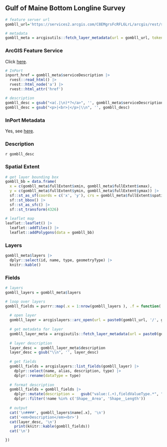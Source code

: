 ## Gulf of Maine Bottom Longline Survey

```r
# feature server url
gombll_url='https://services2.arcgis.com/C8EMgrsFcRFL6LrL/arcgis/rest/services/Gulf_of_Maine_Bottom_Longline_Survey/FeatureServer'

# metadata
gombll_meta = arcgisutils::fetch_layer_metadata(url = gombll_url, token = token)
```

### ArcGIS Feature Service

Click [here](`r gombll_url`).

```r
# InPort
inport_href = gombll_meta$serviceDescription |>
  rvest::read_html() |>
  rvest::html_node('a') |>
  rvest::html_attr('href')

# description
gombll_desc = gsub("<a(.|\n)*?</a>", '', gombll_meta$serviceDescription)
gombll_desc = gsub("<p>|<br>|</p>|\\n", '', gombll_desc)
```

### InPort Metadata

Yes, see [here](`r inport_href`).

### Description

`r gombll_desc`

### Spatial Extent

```r
# get layer bounding box
gombll_bb = data.frame(
  x = c(gombll_meta$fullExtent$xmin, gombll_meta$fullExtent$xmax), 
  y = c(gombll_meta$fullExtent$ymin, gombll_meta$fullExtent$ymax)) |>
  sf::st_as_sf(coords = c('x', 'y'), crs = gombll_meta$fullExtent$spatialReference$latestWkid) |>
  sf::st_bbox() |>
  sf::st_as_sfc() |>
  sf::st_transform(4326)
  
# leaflet map
leaflet::leaflet() |>
  leaflet::addTiles() |>
  leaflet::addPolygons(data = gombll_bb)
```

### Layers

```r
gombll_meta$layers |>
  dplyr::select(id, name, type, geometryType) |>
  knitr::kable()
```

### Fields

```r
# layers 
gombll_layers = gombll_meta$layers

# loop over layers
gombll_fields = purrr::map(.x = 1:nrow(gombll_layers ), .f = function(.x) {
  
  # open layer
  gombll_layer = arcgislayers::arc_open(url = paste0(gombll_url, '/', gombll_layers$id[.x]), token = token)
  
  # get metadata for layer
  gombll_layer_meta = arcgisutils::fetch_layer_metadata(url = paste0(gombll_url, '/', gombll_layers$id[.x]), token = token)
  
  # layer description
  layer_desc =  gombll_layer_meta$description
  layer_desc = gsub("\\n", '', layer_desc)
  
  # get fields
  gombll_fields = arcgislayers::list_fields(gombll_layer) |>
    dplyr::select(name, alias, description, type) |>
    dplyr::rename(dataType = type)
  
  # format description
  gombll_fields = gombll_fields |>
    dplyr::mutate(description =   gsub("value:(.+),fieldValueType.*", "\\1", gsub('\"|\\{', '', description))) |>
    dplyr::filter(!name %in% c('Shape__Area', 'Shape__Length'))
  
  # output
  cat('\n####', gombll_layers$name[.x], '\n')
  cat('<em>Description</em><br>')
  cat(layer_desc, '\n')
    print(knitr::kable(gombll_fields))
  cat('\n')

})

```

